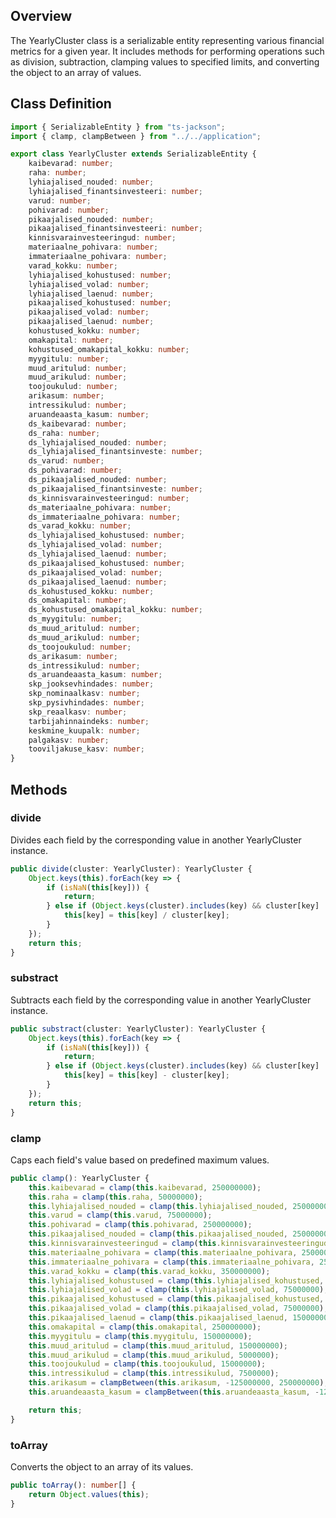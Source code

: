 ## Overview

The YearlyCluster class is a serializable entity representing various financial metrics for a given year. It includes methods for performing operations such as division, subtraction, clamping values to specified limits, and converting the object to an array of values.

## Class Definition

```typescript
import { SerializableEntity } from "ts-jackson";
import { clamp, clampBetween } from "../../application";

export class YearlyCluster extends SerializableEntity {
    kaibevarad: number;
    raha: number;
    lyhiajalised_nouded: number;
    lyhiajalised_finantsinvesteeri: number;
    varud: number;
    pohivarad: number;
    pikaajalised_nouded: number;
    pikaajalised_finantsinvesteeri: number;
    kinnisvarainvesteeringud: number;
    materiaalne_pohivara: number;
    immateriaalne_pohivara: number;
    varad_kokku: number;
    lyhiajalised_kohustused: number;
    lyhiajalised_volad: number;
    lyhiajalised_laenud: number;
    pikaajalised_kohustused: number;
    pikaajalised_volad: number;
    pikaajalised_laenud: number;
    kohustused_kokku: number;
    omakapital: number;
    kohustused_omakapital_kokku: number;
    myygitulu: number;
    muud_aritulud: number;
    muud_arikulud: number;
    toojoukulud: number;
    arikasum: number;
    intressikulud: number;
    aruandeaasta_kasum: number;
    ds_kaibevarad: number;
    ds_raha: number;
    ds_lyhiajalised_nouded: number;
    ds_lyhiajalised_finantsinveste: number;
    ds_varud: number;
    ds_pohivarad: number;
    ds_pikaajalised_nouded: number;
    ds_pikaajalised_finantsinveste: number;
    ds_kinnisvarainvesteeringud: number;
    ds_materiaalne_pohivara: number;
    ds_immateriaalne_pohivara: number;
    ds_varad_kokku: number;
    ds_lyhiajalised_kohustused: number;
    ds_lyhiajalised_volad: number;
    ds_lyhiajalised_laenud: number;
    ds_pikaajalised_kohustused: number;
    ds_pikaajalised_volad: number;
    ds_pikaajalised_laenud: number;
    ds_kohustused_kokku: number;
    ds_omakapital: number;
    ds_kohustused_omakapital_kokku: number;
    ds_myygitulu: number;
    ds_muud_aritulud: number;
    ds_muud_arikulud: number;
    ds_toojoukulud: number;
    ds_arikasum: number;
    ds_intressikulud: number;
    ds_aruandeaasta_kasum: number;
    skp_jooksevhindades: number;
    skp_nominaalkasv: number;
    skp_pysivhindades: number;
    skp_reaalkasv: number;
    tarbijahinnaindeks: number;
    keskmine_kuupalk: number;
    palgakasv: number;
    tooviljakuse_kasv: number;
}
```
## Methods

### divide
Divides each field by the corresponding value in another YearlyCluster instance.

```typescript
public divide(cluster: YearlyCluster): YearlyCluster {
    Object.keys(this).forEach(key => {
        if (isNaN(this[key])) {
            return;
        } else if (Object.keys(cluster).includes(key) && cluster[key] !== 0) {
            this[key] = this[key] / cluster[key];
        }
    });
    return this;
}
```
### substract
Subtracts each field by the corresponding value in another YearlyCluster instance.

```typescript
public substract(cluster: YearlyCluster): YearlyCluster {
    Object.keys(this).forEach(key => {
        if (isNaN(this[key])) {
            return;
        } else if (Object.keys(cluster).includes(key) && cluster[key] !== 0) {
            this[key] = this[key] - cluster[key];
        }
    });
    return this;
}
```
### clamp
Caps each field's value based on predefined maximum values.

```typescript
public clamp(): YearlyCluster {
    this.kaibevarad = clamp(this.kaibevarad, 250000000);
    this.raha = clamp(this.raha, 50000000);
    this.lyhiajalised_nouded = clamp(this.lyhiajalised_nouded, 250000000);
    this.varud = clamp(this.varud, 75000000);
    this.pohivarad = clamp(this.pohivarad, 250000000);
    this.pikaajalised_nouded = clamp(this.pikaajalised_nouded, 250000000);
    this.kinnisvarainvesteeringud = clamp(this.kinnisvarainvesteeringud, 50000000);
    this.materiaalne_pohivara = clamp(this.materiaalne_pohivara, 250000000);
    this.immateriaalne_pohivara = clamp(this.immateriaalne_pohivara, 25000000);
    this.varad_kokku = clamp(this.varad_kokku, 350000000);
    this.lyhiajalised_kohustused = clamp(this.lyhiajalised_kohustused, 100000000);
    this.lyhiajalised_volad = clamp(this.lyhiajalised_volad, 75000000);
    this.pikaajalised_kohustused = clamp(this.pikaajalised_kohustused, 100000000);
    this.pikaajalised_volad = clamp(this.pikaajalised_volad, 75000000);
    this.pikaajalised_laenud = clamp(this.pikaajalised_laenud, 150000000);
    this.omakapital = clamp(this.omakapital, 250000000);
    this.myygitulu = clamp(this.myygitulu, 150000000);
    this.muud_aritulud = clamp(this.muud_aritulud, 150000000);
    this.muud_arikulud = clamp(this.muud_arikulud, 5000000);
    this.toojoukulud = clamp(this.toojoukulud, 15000000);
    this.intressikulud = clamp(this.intressikulud, 7500000);
    this.arikasum = clampBetween(this.arikasum, -125000000, 250000000);
    this.aruandeaasta_kasum = clampBetween(this.aruandeaasta_kasum, -125000000, 125000000);

    return this;
}
```

### toArray
Converts the object to an array of its values.

```typescript
public toArray(): number[] {
    return Object.values(this);
}
```
